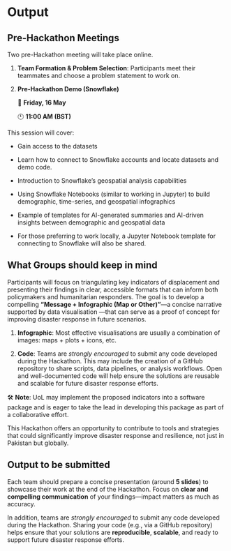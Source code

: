 # Output {.unnumbered}

## Pre-Hackathon Meetings

Two pre-Hackathon meeting will take place online.

1.  **Team Formation & Problem Selection**: Participants meet their teammates and choose a problem statement to work on.

2.  **Pre-Hackathon Demo (Snowflake)**

    📅 **Friday, 16 May**

    🕚 **11:00 AM (BST)**

This session will cover:

-   Gain access to the datasets

-   Learn how to connect to Snowflake accounts and locate datasets and demo code.

-   Introduction to Snowflake’s geospatial analysis capabilities

-   Using Snowflake Notebooks (similar to working in Jupyter) to build demographic, time-series, and geospatial infographics

-   Example of templates for AI-generated summaries and AI-driven insights between demographic and geospatial data

-   For those preferring to work locally, a Jupyter Notebook template for connecting to Snowflake will also be shared.

## What Groups should keep in mind

Participants will focus on triangulating key indicators of displacement and presenting their findings in clear, accessible formats that can inform both policymakers and humanitarian responders. The goal is to develop a compelling **“Message + Infographic (Map or Other)”**—a concise narrative supported by data visualisation —that can serve as a proof of concept for improving disaster response in future scenarios.

::: {.callout-tip title="Infographic and Code Guidance"}
1.  **Infographic**: Most effective visualisations are usually a combination of images: maps + plots + icons, etc.

2.  **Code**: Teams are *strongly encouraged* to submit any code developed during the Hackathon. This may include the creation of a GitHub repository to share scripts, data pipelines, or analysis workflows. Open and well-documented code will help ensure the solutions are reusable and scalable for future disaster response efforts.

🛠️ **Note**: UoL may implement the proposed indicators into a software package and is eager to take the lead in developing this package as part of a collaborative effort.
:::

This Hackathon offers an opportunity to contribute to tools and strategies that could significantly improve disaster response and resilience, not just in Pakistan but globally.

## Output to be submitted

::: {.callout-important title="Presentation and Code Submission"}
Each team should prepare a concise presentation (around **5 slides**) to showcase their work at the end of the Hackathon. Focus on **clear and compelling communication** of your findings—impact matters as much as accuracy.

In addition, teams are *strongly encouraged* to submit any code developed during the Hackathon. Sharing your code (e.g., via a GitHub repository) helps ensure that your solutions are **reproducible**, **scalable**, and ready to support future disaster response efforts.
:::

